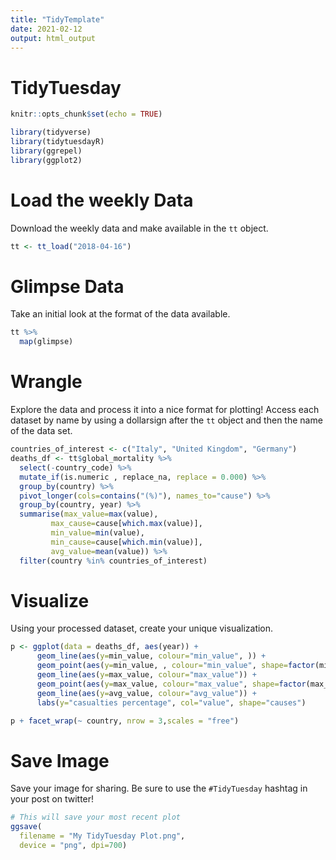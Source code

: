 ---
title: "TidyTemplate"
date: 2021-02-12
output: html_output
---

# TidyTuesday


```{r setup, include=FALSE}

knitr::opts_chunk$set(echo = TRUE)

library(tidyverse)
library(tidytuesdayR)
library(ggrepel)
library(ggplot2)

```

# Load the weekly Data

Download the weekly data and make available in the `tt` object.

```{r Load}

tt <- tt_load("2018-04-16")

```

# Glimpse Data

Take an initial look at the format of the data available.

```{r Glimpse}

tt %>% 
  map(glimpse)

```

# Wrangle

Explore the data and process it into a nice format for plotting! Access each dataset by name by using a dollarsign after the `tt` object and then the name of the data set.

```{r Wrangle}

countries_of_interest <- c("Italy", "United Kingdom", "Germany")
deaths_df <- tt$global_mortality %>%
  select(-country_code) %>%
  mutate_if(is.numeric , replace_na, replace = 0.000) %>%
  group_by(country) %>%
  pivot_longer(cols=contains("(%)"), names_to="cause") %>%
  group_by(country, year) %>%
  summarise(max_value=max(value),
         max_cause=cause[which.max(value)],
         min_value=min(value),
         min_cause=cause[which.min(value)],
         avg_value=mean(value)) %>%
  filter(country %in% countries_of_interest)

```


# Visualize

Using your processed dataset, create your unique visualization.

```{r Visualize}
p <- ggplot(data = deaths_df, aes(year)) +
      geom_line(aes(y=min_value, colour="min_value", )) +
      geom_point(aes(y=min_value, , colour="min_value", shape=factor(min_cause))) +
      geom_line(aes(y=max_value, colour="max_value")) +
      geom_point(aes(y=max_value, colour="max_value", shape=factor(max_cause))) +
      geom_line(aes(y=avg_value, colour="avg_value")) + 
      labs(y="casualties percentage", col="value", shape="causes")

p + facet_wrap(~ country, nrow = 3,scales = "free")

```

# Save Image

Save your image for sharing. Be sure to use the `#TidyTuesday` hashtag in your post on twitter! 

```{r}

# This will save your most recent plot
ggsave(
  filename = "My TidyTuesday Plot.png",
  device = "png", dpi=700)

```
